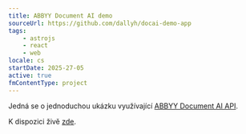 ```yaml
---
title: ABBYY Document AI demo
sourceUrl: https://github.com/dallyh/docai-demo-app
tags:
    - astrojs
    - react
    - web
locale: cs
startDate: 2025-27-05
active: true
fmContentType: project
---
```

Jedná se o jednoduchou ukázku využívající [ABBYY Document AI API](https://docs.abbyy.com/introduction).

K dispozici živě [zde](https://docaidemo.daliborhon.dev/).

